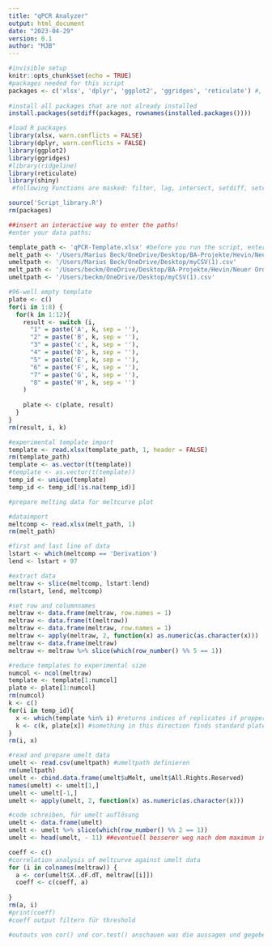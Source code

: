 ```yaml
---
title: "qPCR Analyzer"
output: html_document
date: "2023-04-29"
version: 0.1
author: "MJB"
---
```


```r
#invisible setup
knitr::opts_chunk$set(echo = TRUE)
#packages needed for this script
packages <- c('xlsx', 'dplyr', 'ggplot2', 'ggridges', 'reticulate') #, 'remotes'
  
#install all packages that are not already installed
install.packages(setdiff(packages, rownames(installed.packages())))

#load R packages
library(xlsx, warn.conflicts = FALSE)
library(dplyr, warn.conflicts = FALSE)
library(ggplot2)
library(ggridges)
#library(ridgeline)
library(reticulate)
library(shiny)
 #following Functions are masked: filter, lag, intersect, setdiff, setequal, union (NEEDS TO BE UPDATED!!!)

source('Script_library.R')
rm(packages)
```

```r
##insert an interactive way to enter the paths!
#enter your data paths:

template_path <- 'qPCR-Template.xlsx' #before you run the script, enter your datapath here
melt_path <- '/Users/Marius Beck/OneDrive/Desktop/BA-Projekte/Hevin/Neuer Ordner/qCHS1PrimerConcOptim_chartmelt2.xlsx'
umeltpath <- '/Users/Marius Beck/OneDrive/Desktop/myCSV(1).csv'
melt_path <- '/Users/beckm/OneDrive/Desktop/BA-Projekte/Hevin/Neuer Ordner/qCHS1PrimerConcOptim_chartmelt2.xlsx'
umeltpath <- '/Users/beckm/OneDrive/Desktop/myCSV(1).csv'


```

```r
#96-well empty template
plate <- c()
for(i in 1:8) {
  for(k in 1:12){
    result <- switch (i,
      "1" = paste('A', k, sep = ''),
      "2" = paste('B', k, sep = ''),
      "3" = paste('c', k, sep = ''),
      "4" = paste('D', k, sep = ''),
      "5" = paste('E', k, sep = ''),
      "6" = paste('F', k, sep = ''),
      "7" = paste('G', k, sep = ''),
      "8" = paste('H', k, sep = '')
    )
    
    plate <- c(plate, result)
  }
}
rm(result, i, k)

#experimental template import
template <- read.xlsx(template_path, 1, header = FALSE)
rm(template_path)
template <- as.vector(t(template))
#template <- as.vector(t(template))
temp_id <- unique(template)
temp_id <- temp_id[!is.na(temp_id)]

```

```r
#prepare melting data for meltcurve plot

#dataimport
meltcomp <- read.xlsx(melt_path, 1)
rm(melt_path)

#first and last line of data
lstart <- which(meltcomp == 'Derivation')
lend <- lstart + 97

#extract data
meltraw <- slice(meltcomp, lstart:lend)
rm(lstart, lend, meltcomp)

#set row and columnnames
meltraw <- data.frame(meltraw, row.names = 1)
meltraw <- data.frame(t(meltraw))
meltraw <- data.frame(meltraw, row.names = 1)
meltraw <- apply(meltraw, 2, function(x) as.numeric(as.character(x)))
meltraw <- data.frame(meltraw)
meltraw <- meltraw %>% slice(which(row_number() %% 5 == 1))

#reduce templates to experimental size
numcol <- ncol(meltraw)
template <- template[1:numcol]
plate <- plate[1:numcol]
rm(numcol)
k <- c()
for(i in temp_id){
  x <- which(template %in% i) #returns indices of replicates if propper named in template
  k <- c(k, plate[x]) #something in this direction finds standard plate indices to group replicates
}
rm(i, x)

#read and prepare umelt data
umelt <- read.csv(umeltpath) #umeltpath definieren
rm(umeltpath)
umelt <- cbind.data.frame(umelt$uMelt, umelt$All.Rights.Reserved) 
names(umelt) <- umelt[1,]
umelt <- umelt[-1,]
umelt <- apply(umelt, 2, function(x) as.numeric(as.character(x)))

#code schreiben, für umelt auflösung
umelt <- data.frame(umelt)
umelt <- umelt %>% slice(which(row_number() %% 2 == 1))
umelt <- head(umelt, - 11) ##eventuell besserer weg nach dem maximum in meltraw zu suchen und diesen wert zu benutzen
```

```r

coeff <- c()
#correlation analysis of meltcurve against umelt data
for (i in colnames(meltraw)) {
  a <- cor(umelt$X..dF.dT, meltraw[[i]])
  coeff <- c(coeff, a)
  
}
rm(a, i)
#print(coeff)
#coeff output filtern für threshold

#outouts von cor() und cor.test() anschauen was die aussagen und gegebenenfalls besseren test suchen.


```










